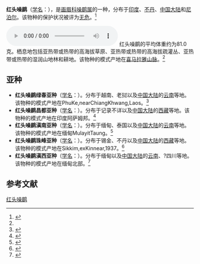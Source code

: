 {{Speciesbox
| name = 红头噪鹛
| image = 
| status = LC | status_system = IUCN3.1
| genus = Garrulax
| species = erythrocephalus
| authority = Vigors, 1832<ref name='id3283'>{{cite web| url =http://www.bioinfo.cn/db05/BjdwSpecies.php?action=view&id=3283| title =红头噪鹛| work =《中国动物物种编目数据库》| publisher =中国科学院微生物研究所| author =中国科学院动物研究所| accessdate =2009-04-04| deadurl =yes| archiveurl =https://web.archive.org/web/20160305013314/http://www.bioinfo.cn/db05/BjdwSpecies.php?action=view&id=3283| archivedate =2016-03-05}}</ref>
| range_map = 
}}

'''红头噪鹛'''（[[学名|学名]]：{{lang|la|''Garrulax erythrocephalus''}}），是[[画眉科|画眉科]][[噪鹛属|噪鹛属]]的一种，分布于[[印度|印度]]、[[不丹|不丹]]、[[中国大陆|中国大陆]]和[[尼泊尔|尼泊尔]]。该物种的保护状况被评为[[无危|无危]]。<ref>{{cite web|url=http://www.birdlife.org/datazone/speciesfactsheet.php?id=32450&m=0|title=Garrulax erythrocephalus|publisher=[[国际鸟盟|BirdLife.org]]|accessdate=2011-06-27|archive-date=2016-03-04|archive-url=https://web.archive.org/web/20160304214931/http://www.birdlife.org/datazone/speciesfactsheet.php?id=32450&m=0|dead-url=no}}</ref>

[[File:GarrulaxErythrocephalus.ogg|thumb]]
红头噪鹛的平均体重约为81.0克。栖息地包括亚热带或热带的高海拔草原、亚热带或热带的高海拔疏灌丛、亚热带或热带的湿润山地林和耕地。该物种的模式产地在[[喜马拉雅山脉|喜马拉雅山脉]]。<ref name='id3283'/>

==亚种==
*'''红头噪鹛绿春亚种'''（[[学名|学名]]：{{lang|la|''Garrulax erythrocephalus connectens''}}）。分布于越南、老挝以及[[中国大陆|中国大陆]]的[[云南|云南]]等地。该物种的模式产地在PhuKe,nearChiangKhwang,Laos。<ref name='id3284'>{{cite web| url =http://www.bioinfo.cn/db05/BjdwSpecies.php?action=view&id=3284| title =红头噪鹛绿春亚种| work =《中国动物物种编目数据库》| publisher =中国科学院微生物研究所| author =中国科学院动物研究所| accessdate =2009-04-04| archive-date =2016-03-05| archive-url =https://web.archive.org/web/20160305034155/http://www.bioinfo.cn/db05/BjdwSpecies.php?action=view&id=3284| dead-url =yes}}</ref>
*'''红头噪鹛昌都亚种'''（[[学名|学名]]：{{lang|la|''Garrulax erythrocephalus imprudens''}}）。分布于记录不详以及[[中国大陆|中国大陆]]的[[西藏|西藏]]等地。该物种的模式产地在印度阿萨姆邦。<ref name='id3285'>{{cite web| url =http://www.bioinfo.cn/db05/BjdwSpecies.php?action=view&id=3285| title =红头噪鹛昌都亚种| work =《中国动物物种编目数据库》| publisher =中国科学院微生物研究所| author =中国科学院动物研究所| accessdate =2009-04-04| archive-date =2016-03-05| archive-url =https://web.archive.org/web/20160305061930/http://www.bioinfo.cn/db05/BjdwSpecies.php?action=view&id=3285| dead-url =yes}}</ref>
*'''红头噪鹛滇南亚种'''（[[学名|学名]]：{{lang|la|''Garrulax erythrocephalus melanostigma''}}）。分布于缅甸、泰国以及[[中国大陆|中国大陆]]的[[云南|云南]]等地。该物种的模式产地在缅甸MulayitTaung。<ref name='id3286'>{{cite web| url =http://www.bioinfo.cn/db05/BjdwSpecies.php?action=view&id=3286| title =红头噪鹛滇南亚种| work =《中国动物物种编目数据库》| publisher =中国科学院微生物研究所| author =中国科学院动物研究所| accessdate =2009-04-04}}{{dead link|date=2018年4月 |bot=InternetArchiveBot |fix-attempted=yes }}</ref>
*'''红头噪鹛珠峰亚种'''（[[学名|学名]]：{{lang|la|''Garrulax erythrocephalus nigrimentum''}}）。分布于锡金、不丹以及[[中国大陆|中国大陆]]的[[西藏|西藏]]等地。该物种的模式产地在Sikkim,exKinnear,1937。<ref name='id3287'>{{cite web| url =http://www.bioinfo.cn/db05/BjdwSpecies.php?action=view&id=3287| title =红头噪鹛珠峰亚种| work =《中国动物物种编目数据库》| publisher =中国科学院微生物研究所| author =中国科学院动物研究所| accessdate =2009-04-04| archive-date =2016-03-05| archive-url =https://web.archive.org/web/20160305063932/http://www.bioinfo.cn/db05/BjdwSpecies.php?action=view&id=3287| dead-url =yes}}</ref>
*'''红头噪鹛滇西亚种'''（[[学名|学名]]：{{lang|la|''Garrulax erythrocephalus woodi''}}）。分布于缅甸以及[[中国大陆|中国大陆]]的[[云南|云南]]、?四川等地。该物种的模式产地在缅甸北部。<ref name='id3288'>{{cite web| url =http://www.bioinfo.cn/db05/BjdwSpecies.php?action=view&id=3288| title =红头噪鹛滇西亚种| work =《中国动物物种编目数据库》| publisher =中国科学院微生物研究所| author =中国科学院动物研究所| accessdate =2009-04-04}}{{dead link|date=2018年4月 |bot=InternetArchiveBot |fix-attempted=yes }}</ref>

== 参考文献 ==
{{commons category|Garrulax erythrocephalus}}
{{reflist}}
{{Taxonbar|from=Q27075534}}

[[Category:噪鹛属|红头噪鹛]]